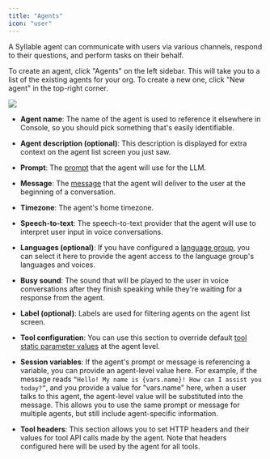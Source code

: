 ```yaml
---
title: "Agents"
icon: "user"
---
```


A Syllable agent can communicate with users via various channels, respond to their questions, and perform tasks on their behalf.

To create an agent, click "Agents" on the left sidebar. This will take you to a list of the existing agents for your org. To create a new one, click "New agent" in the top-right corner.

![](/mintlify/images/create_new_agent_03_11.jpg)

* **Agent name**: The name of the agent is used to reference it elsewhere in Console, so you should pick something that's easily identifiable.

* **Agent description (optional)**: This description is displayed for extra context on the agent list screen you just saw.

* **Prompt**: The [prompt](/Resources/Prompts) that the agent will use for the LLM.

* **Message**: The [message](/Resources/Messages) that the agent will deliver to the user at the beginning of a conversation.

* **Timezone**: The agent's home timezone.

* **Speech-to-text**: The speech-to-text provider that the agent will use to interpret user input in voice conversations.

* **Languages (optional)**: If you have configured a [language group](/Resources/LanguageGroups), you can select it here to provide the agent access to the language group's languages and voices.

* **Busy sound**: The sound that will be played to the user in voice conversations after they finish speaking while they're waiting for a response from the agent.

* **Label (optional)**: Labels are used for filtering agents on the agent list screen.

* **Tool configuration**: You can use this section to override default [tool static parameter values](/Resources/Tools) at the agent level.

* **Session variables**: If the agent's prompt or message is referencing a variable, you can provide an agent-level value here. For example, if the message reads `“Hello! My name is {vars.name}! How can I assist you today?”`, and you provide a value for "vars.name" here, when a user talks to this agent, the agent-level value will be substituted into the message. This allows you to use the same prompt or message for multiple agents, but still include agent-specific information.

* **Tool headers**: This section allows you to set HTTP headers and their values for tool API calls made by the agent. Note that headers configured here will be used by the agent for all tools.